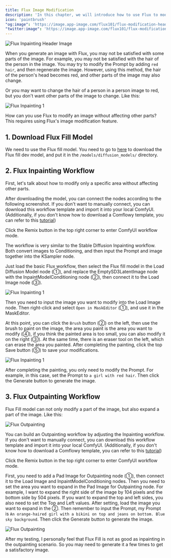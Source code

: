 ```yaml
---
title: Flux Image Modification
description: 'In this chapter, we will introduce how to use Flux to modify images.'
icon: 'paintbrush'
"og:image": 'https://image.app-image.com/flux101/flux-modification-header-image.png'
"twitter:image": 'https://image.app-image.com/flux101/flux-modification-header-image.png'
---
```


<Frame caption="This image is generated by AI">
  <img
    className="rounded-xl"
    src="/images/basics/flux-inpainting-and-outpainting/flux-modification-header-image.png"
    alt="Flux Inpainting Header Image"
  />
</Frame>

When you generate an image with Flux, you may not be satisfied with some parts of the image. For example, you may not be satisfied with the hair of the person in the image. You may try to modify the Prompt by adding `red hair`, and then regenerate the image. However, using this method, the hair of the person's head becomes red, and other parts of the image may also change.

Or you may want to change the hair of a person in a person image to red, but you don't want other parts of the image to change. Like this:

<Frame>
  <img
    className="rounded-xl"
    src="/images/basics/flux-inpainting-and-outpainting/flux-inpainting-compare.png"
    alt="Flux Inpainting 1"
  />
</Frame>

How can you use Flux to modify an image without affecting other parts? This requires using Flux's image modification feature.

## 1. Download Flux Fill Model
We need to use the Flux fill model. You need to go to [here](https://huggingface.co/black-forest-labs/FLUX.1-Fill-dev/tree/main) to download the Flux fill dev model, and put it in the `/models/diffusion_models/` directory.


## 2. Flux Inpainting Workflow

First, let's talk about how to modify only a specific area without affecting other parts.

After downloading the model, you can connect the nodes according to the following screenshot. If you don't want to manually connect, you can download this workflow template and import it into your local ComfyUI. (Additionally, if you don't know how to download a Comflowy template, you can refer to this [tutorial](https://intercom.help/comflowy/en/articles/10229083-how-do-i-get-the-workflow-template))

<CardGroup cols={1}>
  <Card title="Flux ComfyUI Template" icon="cloud-arrow-down" href="https://app.comflowy.com/app/ee13a0d4-4684-41b5-851f-498d50f614ef" horizontal>
    Click the Remix button in the top right corner to enter ComfyUI workflow mode.
  </Card>
</CardGroup>

The workflow is very similar to the Stable Diffusion Inpainting workflow. Both convert images to Conditioning, and then input the Prompt and image together into the KSampler node.

Just load the basic Flux workflow, then select the Flux fill model in the Load Diffusion Model node (①), and replace the EmptySD3LatentImage node with the InpaintModelConditioning node (②), then connect it to the Load Image node (③).

<Frame>
  <img
    className="rounded-xl"
    src="/images/basics/flux-inpainting-and-outpainting/flux-inpainting-workflow.png"
    alt="Flux Inpainting 1"
  />
</Frame>

Then you need to input the image you want to modify into the Load Image node. Then right-click and select `Open in MaskEditor` (①), and use it in the MaskEditor.

At this point, you can click the `Brush` button (②) on the left, then use the brush to paint on the image, the area you paint is the area you want to modify (④), if you think the painted area is too small, you can also modify it on the right (③). At the same time, there is an eraser tool on the left, which can erase the area you painted. After completing the painting, click the top Save button (⑤) to save your modifications.

<Frame>
  <img
    className="rounded-xl"
    src="/images/basics/flux-inpainting-and-outpainting/flux-inpainting-maskedit.png"
    alt="Flux Inpainting 1"
  />
</Frame>

After completing the painting, you only need to modify the Prompt. For example, in this case, set the Prompt to `a girl with red hair`. Then click the Generate button to generate the image.

##  3. Flux Outpainting Workflow

Flux Fill model can not only modify a part of the image, but also expand a part of the image. Like this:

<Frame>
  <img
    className="rounded-xl"
    src="/images/basics/flux-inpainting-and-outpainting/flux-outpainting-compare.png"
    alt="Flux Outpainting"
  />
</Frame>

You can build an Outpainting workflow by adjusting the Inpainting workflow. If you don't want to manually connect, you can download this workflow template and import it into your local ComfyUI. (Additionally, if you don't know how to download a Comflowy template, you can refer to this [tutorial](https://intercom.help/comflowy/en/articles/10229083-how-do-i-get-the-workflow-template))

<CardGroup cols={1}>
  <Card title="Flux ComfyUI Template" icon="cloud-arrow-down" href="https://app.comflowy.com/app/c538dbac-4d92-4051-9240-8db0d76eca3a" horizontal>
    Click the Remix button in the top right corner to enter ComfyUI workflow mode.
  </Card>
</CardGroup>

First, you need to add a Pad Image for Outpainting node (①), then connect it to the Load Image and InpaintModelConditioning nodes. Then you need to set the area you want to expand in the Pad Image for Outpainting node. For example, I want to expand the right side of the image by 104 pixels and the bottom side by 504 pixels. If you want to expand the top and left sides, you also need to set the Top and Left values. After setting, load the image you want to expand in the ②. Then remember to input the Prompt, my Prompt is `An orange-haired girl with a bikini on top and jeans on bottom. Blue sky background`. Then click the Generate button to generate the image.

<Frame>
  <img
    className="rounded-xl"
    src="/images/basics/flux-inpainting-and-outpainting/flux-outpainting-workflow.png"
    alt="Flux Outpainting"
  />
</Frame>

After my testing, I personally feel that Flux Fill is not as good as inpainting in the outpainting scenario. So you may need to generate it a few times to get a satisfactory image.